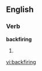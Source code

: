 
==English==

===Verb===
'''backfiring'''

# {{present participle of|[[backfire]]}}

[[vi:backfiring]]
